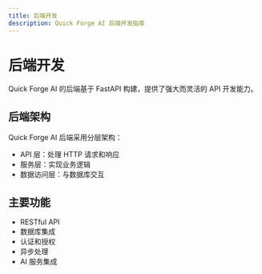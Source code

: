 ```yaml
---
title: 后端开发
description: Quick Forge AI 后端开发指南
---
```


# 后端开发

Quick Forge AI 的后端基于 FastAPI 构建，提供了强大而灵活的 API 开发能力。

## 后端架构

Quick Forge AI 后端采用分层架构：

- API 层：处理 HTTP 请求和响应
- 服务层：实现业务逻辑
- 数据访问层：与数据库交互

## 主要功能

- RESTful API
- 数据库集成
- 认证和授权
- 异步处理
- AI 服务集成 